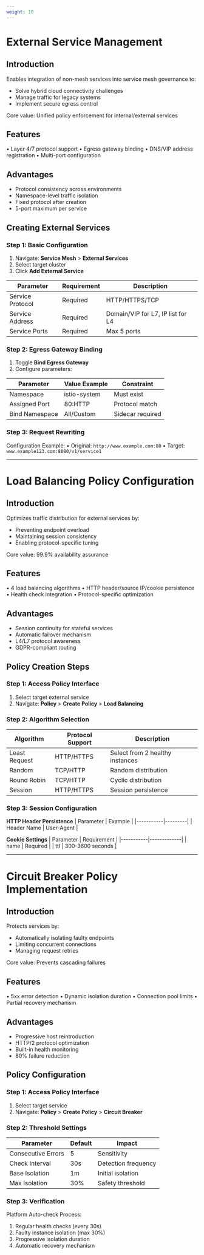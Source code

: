 ```yaml
---
weight: 10
---
```


# External Service Management

## Introduction
Enables integration of non-mesh services into service mesh governance to:

- Solve hybrid cloud connectivity challenges
- Manage traffic for legacy systems
- Implement secure egress control

Core value: Unified policy enforcement for internal/external services

## Features
• Layer 4/7 protocol support
• Egress gateway binding
• DNS/VIP address registration
• Multi-port configuration

## Advantages
- Protocol consistency across environments
- Namespace-level traffic isolation
- Fixed protocol after creation
- 5-port maximum per service

## Creating External Services

### Step 1: Basic Configuration
1. Navigate: **Service Mesh** > **External Services**
2. Select target cluster
3. Click **Add External Service**

| Parameter | Requirement | Description |
|-----------|-------------|-------------|
| Service Protocol | Required | HTTP/HTTPS/TCP |
| Service Address | Required | Domain/VIP for L7, IP list for L4 |
| Service Ports | Required | Max 5 ports |

### Step 2: Egress Gateway Binding
1. Toggle **Bind Egress Gateway**
2. Configure parameters:

| Parameter | Value Example | Constraint |
|-----------|---------------|------------|
| Namespace | istio-system | Must exist |
| Assigned Port | 80:HTTP | Protocol match |
| Bind Namespace | All/Custom | Sidecar required |

### Step 3: Request Rewriting
Configuration Example:
• Original: `http://www.example.com:80`
• Target: `www.example123.com:8080/v1/service1`

---

# Load Balancing Policy Configuration

## Introduction
Optimizes traffic distribution for external services by:

- Preventing endpoint overload
- Maintaining session consistency
- Enabling protocol-specific tuning

Core value: 99.9% availability assurance

## Features
• 4 load balancing algorithms
• HTTP header/source IP/cookie persistence
• Health check integration
• Protocol-specific optimization

## Advantages
- Session continuity for stateful services
- Automatic failover mechanism
- L4/L7 protocol awareness
- GDPR-compliant routing

## Policy Creation Steps

### Step 1: Access Policy Interface
1. Select target external service
2. Navigate: **Policy** > **Create Policy** > **Load Balancing**

### Step 2: Algorithm Selection
| Algorithm | Protocol Support | Description |
|-----------|------------------|-------------|
| Least Request | HTTP/HTTPS | Select from 2 healthy instances |
| Random | TCP/HTTP | Random distribution |
| Round Robin | TCP/HTTP | Cyclic distribution |
| Session | HTTP/HTTPS | Session persistence |

### Step 3: Session Configuration
**HTTP Header Persistence**
| Parameter | Example |
|-----------|---------|
| Header Name | User-Agent |

**Cookie Settings**
| Parameter | Requirement |
|-----------|-------------|
| name | Required |
| ttl | 300-3600 seconds |

---

# Circuit Breaker Policy Implementation

## Introduction
Protects services by:

- Automatically isolating faulty endpoints
- Limiting concurrent connections
- Managing request retries

Core value: Prevents cascading failures

## Features
• 5xx error detection
• Dynamic isolation duration
• Connection pool limits
• Partial recovery mechanism

## Advantages
- Progressive host reintroduction
- HTTP/2 protocol optimization
- Built-in health monitoring
- 80% failure reduction

## Policy Configuration

### Step 1: Access Policy Interface
1. Select target service
2. Navigate: **Policy** > **Create Policy** > **Circuit Breaker**

### Step 2: Threshold Settings
| Parameter | Default | Impact |
|-----------|---------|--------|
| Consecutive Errors | 5 | Sensitivity |
| Check Interval | 30s | Detection frequency |
| Base Isolation | 1m | Initial isolation |
| Max Isolation | 30% | Safety threshold |

### Step 3: Verification
Platform Auto-check Process:
1. Regular health checks (every 30s)
2. Faulty instance isolation (max 30%)
3. Progressive isolation duration
4. Automatic recovery mechanism

